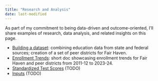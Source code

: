 ```yaml
---
title: "Research and Analysis"
date: last-modified
---
```


As part of my commitment to being data-driven and outcome-oriented, I'll share examples of research, data analysis, and related insights on this page.

-   [Building a dataset](research/building_a_dataset.html): combining education data from state and federal sources; creation of a set of peer districts for Fair Haven.
-   [Enrollment Trends](research/enrollment_trends.qmd): short doc showcasing enrollment trends for Fair Haven and peer districts from 2011-12 to 2023-24.
-   [Standardized Test Scores](research/test%20scores.md) (TODO)
-   [Inputs](research/inputs.md) (TODO)
